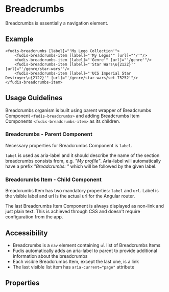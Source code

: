 
<Meta title="Components/Breadcrumbs" />

# Breadcrumbs

Breadcrumbs is essentially a navigation element.

## Example

<Canvas of={BreadcrumbsStories.Breadcrumbs}></Canvas>

```
<fudis-breadcrumbs [label]="'My Lego Collection'">
	<fudis-breadcrumbs-item [label]="'My Legos'" [url]="'/'"/>
	<fudis-breadcrumbs-item [label]="'Genre'" [url]="'/genre'"/>
	<fudis-breadcrumbs-item [label]="'Star Wars\u{2122}'" [url]="'/genre/star-wars'"/>
	<fudis-breadcrumbs-item [label]="'UCS Imperial Star Destroyer\u{2122}'" [url]="'/genre/star-wars/set-75252'"/>
</fudis-breadcrumbs-item>
```

## Usage Guidelines

Breadcrumbs organism is built using parent wrapper of Breadcrumbs Component `<fudis-breadcrumbs>` and adding Breadcrumbs Item Components `<fudis-breadcrumbs-item>` as its children.

### Breadcrumbs - Parent Component

Necessary properties for Breadcrumbs Component is `label`.

`label` is used as aria-label and it should describe the name of the section breadcrumbs consists from, e.g. _"My profile"_. Aria-label will automatically have a prefix _"Breadcrumbs: "_ which will be followed by the given label.

### Breadcrumbs Item - Child Component

Breadcrumbs Item has two mandatory properties: `label` and `url`. Label is the visible label and url is the actual url for the Angular router.

The last Breadcrumbs Item Component is always displayed as non-link and just plain text. This is achieved through CSS and doesn't require configuration from the app.

## Accessibility

- Breadcrumbs is a `nav` element containing `ul` list of Breadcrumbs Items
- Fudis automatically adds an aria-label to parent to provide additional information about the breadcrumbs
- Each visible Breadcrumbs Item, except the last one, is a link
- The last visible list item has `aria-current="page"` attribute

## Properties

<ArgTypes of={BreadcrumbsComponent} />
